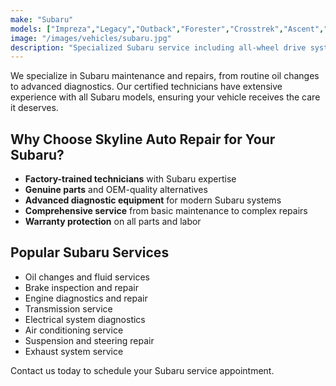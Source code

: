 ```yaml
---
make: "Subaru"
models: ["Impreza","Legacy","Outback","Forester","Crosstrek","Ascent","WRX"]
image: "/images/vehicles/subaru.jpg"
description: "Specialized Subaru service including all-wheel drive systems and boxer engines."
---
```


We specialize in Subaru maintenance and repairs, from routine oil changes to advanced diagnostics. Our certified technicians have extensive experience with all Subaru models, ensuring your vehicle receives the care it deserves.

## Why Choose Skyline Auto Repair for Your Subaru?

- **Factory-trained technicians** with Subaru expertise
- **Genuine parts** and OEM-quality alternatives
- **Advanced diagnostic equipment** for modern Subaru systems
- **Comprehensive service** from basic maintenance to complex repairs
- **Warranty protection** on all parts and labor

## Popular Subaru Services

- Oil changes and fluid services
- Brake inspection and repair
- Engine diagnostics and repair
- Transmission service
- Electrical system diagnostics
- Air conditioning service
- Suspension and steering repair
- Exhaust system service

Contact us today to schedule your Subaru service appointment.